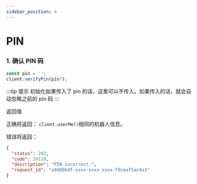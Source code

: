 ```yaml
---
sidebar_position: 4
---
```


# PIN

### 1. 确认 PIN 码

```js
const pin = '';
client.verifyPin(pin?);
```

:::tip 提示
初始化如果传入了 pin 的话，这里可以不传入。如果传入的话，就会自动忽略之前的 pin 码
:::

返回值

正确将返回：
`client.userMe()`相同的机器人信息。

错误将返回：

```json
{
  "status": 202,
  "code": 20119,
  "description": "PIN incorrect.",
  "request_id": "a9d80bdf-xxxx-xxxx-xxxx-f9ceaf5ac4a3"
}
```
